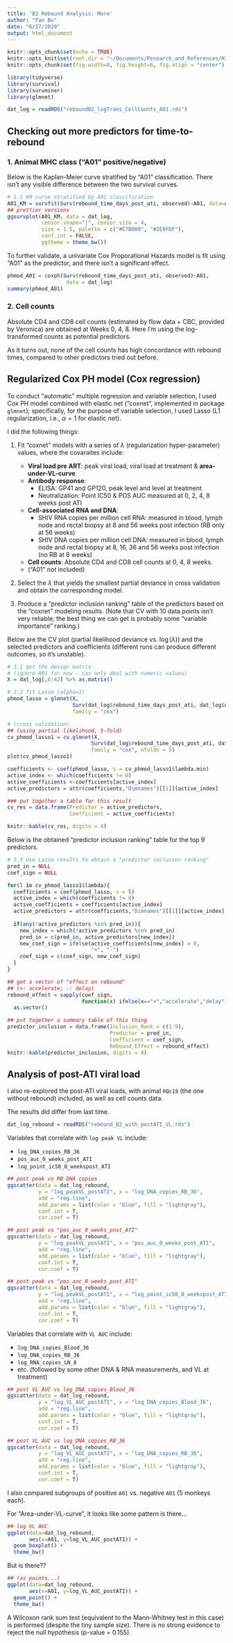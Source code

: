 ```yaml
---
title: 'B2 Rebound Analysis: More'
author: "Fan Bu"
date: "6/17/2020"
output: html_document
---
```


```r
knitr::opts_chunk$set(echo = TRUE)
knitr::opts_knit$set(root.dir = "~/Documents/Research_and_References/HIV_rebound_summer2020/")
knitr::opts_chunk$set(fig.width=8, fig.height=6, fig.align = "center")
```

```r
library(tidyverse)
library(survival)
library(survminer)
library(glmnet)
```

```r
dat_log = readRDS("reboundB2_logTrans_CellCounts_A01.rds")
```


## Checking out more predictors for time-to-rebound

### 1. Animal MHC class ("A01" positive/negative)

Below is the Kaplan-Meier curve stratified by "A01" classification. There isn't any visible difference between the two survival curves.

```r
# 1.1 KM curve stratified by A01 classification
A01_KM = survfit(Surv(rebound_time_days_post_ati, observed)~A01, data=dat_log)
## prettier versions
ggsurvplot(A01_KM, data = dat_log, 
           censor.shape="|", censor.size = 4,
           size = 1.5, palette = c("#E7B800", "#2E9FDF"),
           conf.int = FALSE,
           ggtheme = theme_bw())
```

To further validate, a univariate Cox Proporational Hazards model is fit using "A01" as the predictor, and there isn't a significant effect. 

```r
phmod_A01 = coxph(Surv(rebound_time_days_post_ati, observed)~A01, 
                   data = dat_log)
summary(phmod_A01)
```

### 2. Cell counts

Absolute CD4 and CD8 cell counts (estimated by flow data + CBC, provided by Veronica) are obtained at Weeks 0, 4, 8. Here I'm using the log-transformed counts as potential predictors. 

As it turns out, none of the cell counts has high concordance with rebound times, compared to other predictors tried out before.


## Regularized Cox PH model (Cox regression)

To conduct "automatic" multiple regression and variable selection, I used Cox PH model combined with elastic net ("coxnet", implemented in package `glmnet`); specifically, for the purpose of variable selection, I used Lasso (L1 regularization, i.e., $\alpha=1$ for elastic net).

I did the following things:

1. Fit "coxnet" models with a series of $\lambda$ (regularization hyper-parameter) values, where the covaraites include:

    - **Viral load pre ART**: peak viral load, viral load at treatment & **area-under-VL-curve**
    - **Antibody response**:
        - ELISA: GP41 and GP120, peak level and level at treatment
        - Neutralization: Point IC50 & POS AUC measured at 0, 2, 4, 8 weeks post ATI
    - **Cell-associated RNA and DNA**: 
        - SHIV RNA copies per million cell RNA: measured in blood, lymph node and rectal biopsy at 8 and 56 weeks post infection (RB only at 56 weeks)
        - SHIV DNA copies per million cell DNA: measured in blood, lymph node and rectal biopsy at 8, 16, 36 and 56 weeks post infection (no RB at 8 weeks)
    - **Cell counts**: Absolute CD4 and CD8 cell counts at 0, 4, 8 weeks.
    - ("A01" not included)
    
2. Select the $\lambda$ that yields the smallest partial deviance in cross validation and obtain the corresponding model.

3. Produce a "predictor inclusion ranking" table of the predictors based on the "coxnet" modeling results. (Note that CV with 10 data points isn't very reliable; the best thing we can get is probably some "variable importance" ranking.)


Below are the CV plot (partial likelihood deviance vs. $\log(\lambda)$) and the selected predictors and coefficients (different runs can produce different outcomes, so it's unstable).

```r
# 3.1 get the design matrix 
# (ignore A01 for now - can only deal with numeric values)
X = dat_log[,6:42] %>% as.matrix()

# 3.2 fit Lasso (alpha=1)
phmod_lasso = glmnet(X, 
                     Surv(dat_log$rebound_time_days_post_ati, dat_log$observed),
                     family = "cox")

# (cross validation)
## (using partial likelihood, 5-fold)
cv_phmod_lasso1 = cv.glmnet(X, 
                           Surv(dat_log$rebound_time_days_post_ati, dat_log$observed),
                           family = "cox", nfolds = 5)
plot(cv_phmod_lasso1)

coefficients <- coef(phmod_lasso, s = cv_phmod_lasso1$lambda.min)
active_index <- which(coefficients != 0)
active_coefficients <-coefficients[active_index]
active_predictors = attr(coefficients,"Dimnames")[[1]][active_index]

### put together a table for this result
cv_res = data.frame(Predictor = active_predictors, 
                    Coefficient = active_coefficients)

knitr::kable(cv_res, digits = 4)
```

Below is the obtained "predictor inclusion ranking" table for the top 9 predictors. 

```r
# 3.3 Use Lasso results to obtain a "predictor inclusion ranking"
pred_in = NULL
coef_sign = NULL

for(l in cv_phmod_lasso1$lambda){
  coefficients = coef(phmod_lasso, s = l)
  active_index = which(coefficients != 0)
  active_coefficients = coefficients[active_index]
  active_predictors = attr(coefficients,"Dimnames")[[1]][active_index]
  
  if(any(!active_predictors %in% pred_in)){
    new_index = which(!active_predictors %in% pred_in)
    pred_in = c(pred_in, active_predictors[new_index])
    new_coef_sign = ifelse(active_coefficients[new_index] > 0, 
                           "+", "-")
    coef_sign = c(coef_sign, new_coef_sign)
  }
}

## get a vector of "effect on rebound"
## (+: accelerate; -: delay)
rebound_effect = sapply(coef_sign, 
                        function(x) ifelse(x=="+","accelerate","delay")) %>%
  as.vector()

## put together a summary table of this thing
predictor_inclusion = data.frame(Inclusion_Rank = c(1:9),
                                 Predictor = pred_in,
                                 Coefficient = coef_sign,
                                 Rebound_Effect = rebound_effect)
knitr::kable(predictor_inclusion, digits = 4)
```


## Analysis of post-ATI viral load
I also re-explored the post-ATI viral loads, with animal `RQc19` (the one without rebound) included, as well as cell counts data. 

The results did differ from last time. 

```r
dat_log_rebound = readRDS("rebound_B2_with_postATI_VL.rds")
```


Variables that correlate with `log peak VL` include:

- `log_DNA_copies_RB_36`
- `pos_auc_0_weeks_post_ATI`
- `log_point_ic50_0_weekspost_ATI`

```r
## post peak vs RB DNA copies
ggscatter(data = dat_log_rebound, 
          y = "log_peakVL_postATI", x = "log_DNA_copies_RB_36",
          add = "reg.line",
          add.params = list(color = "blue", fill = "lightgray"),
          conf.int = T,
          cor.coef = T)

## post peak vs "pos_auc_0_weeks_post_ATI"
ggscatter(data = dat_log_rebound, 
          y = "log_peakVL_postATI", x = "pos_auc_0_weeks_post_ATI",
          add = "reg.line",
          add.params = list(color = "blue", fill = "lightgray"),
          conf.int = T,
          cor.coef = T)

## post peak vs "pos_auc_0_weeks_post_ATI"
ggscatter(data = dat_log_rebound, 
          y = "log_peakVL_postATI", x = "log_point_ic50_0_weekspost_ATI",
          add = "reg.line",
          add.params = list(color = "blue", fill = "lightgray"),
          conf.int = T,
          cor.coef = T)
```

Variables that correlate with `VL AUC` include:

- `log_DNA_copies_Blood_36`      
- `log_DNA_copies_RB_36`        
- `log_RNA_copies_LN_8`
- etc. (followed by some other DNA & RNA measurements, and VL at treatment)

```r
## post VL AUC vs log_DNA_copies_Blood_36
ggscatter(data = dat_log_rebound, 
          y = "log_VL_AUC_postATI", x = "log_DNA_copies_Blood_36",
          add = "reg.line",
          add.params = list(color = "blue", fill = "lightgray"),
          conf.int = T,
          cor.coef = T)

## post VL AUC vs log_DNA_copies_RB_36
ggscatter(data = dat_log_rebound, 
          y = "log_VL_AUC_postATI", x = "log_DNA_copies_RB_36",
          add = "reg.line",
          add.params = list(color = "blue", fill = "lightgray"),
          conf.int = T,
          cor.coef = T)
```


I also compared subgroups of positive `A01` vs. negative `A01` (5 monkeys each). 

For "Area-under-VL-curve", it looks like some pattern is there...
```r
## log VL AUC
ggplot(data=dat_log_rebound, 
       aes(x=A01, y=log_VL_AUC_postATI)) +
  geom_boxplot() + 
  theme_bw()
```

But is there??
```r
## (as points...)
ggplot(data=dat_log_rebound, 
       aes(x=A01, y=log_VL_AUC_postATI)) +
  geom_point() + 
  theme_bw()
```

A Wilcoxon rank sum test (equivalent to the Mann-Whitney test in this case) is performed (despite the tiny sample size). There is no strong evidence to reject the null hypothesis (p-value = 0.155).
